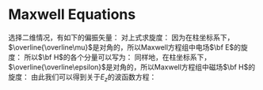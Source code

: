 # Maxwell Equations

选择二维情况，有如下的偏振矢量：
\begin{subequations}
  \begin{eqnarray}
    {\bf E}&=&E_z(r,\theta)\hat{\bf z} \\
    {\bf H}&=&H_r(r,\theta))\hat{ \bf r}+H_\theta(r,\theta)\hat{\bm
      \theta}
  \end{eqnarray}
\end{subequations}
对上式求旋度：
\begin{subequations}
  \begin{eqnarray}
    \nabla\times{\bf E}&=&\frac{1}{r}\frac{\partial E_z}{\partial\theta}{\hat{\bf r}}-\frac{\partial E_z}{\partial r}{\hat{\bm\theta}}\\
    \nabla\times{\bf H}&=&\left[\frac{1}{r}\frac{\partial}{\partial
        r}(rH_\theta)-\frac{1}{r}\frac{\partial
        H_r}{\partial\theta}\right]{\hat{\bf z}}
  \end{eqnarray}
\end{subequations}
因为在柱坐标系下，$\overline{\overline\mu}$是对角的，所以Maxwell方程组中电场$\bf E$的旋度：
\begin{subequations}
  \begin{eqnarray}
    &&\nabla\times{\bf E}=\mathbf{i}\omega{\bf B} \\
    &&\frac{1}{r}\frac{\partial E_z}{\partial\theta}{\hat{\bf
        r}}-\frac{\partial E_z}{\partial
      r}{\hat{\bm\theta}}=\mathbf{i}\omega\mu_rH_r{\hat{\bf r}}+\mathbf{i}\omega\mu_\theta
    H_\theta{\hat{\bm\theta}}
  \end{eqnarray}
\end{subequations}
所以$\bf H$的各个分量可以写为：
\begin{subequations}
  \begin{eqnarray}
    H_r=\frac{1}{\mathbf{i}\omega\mu_r}\frac{1}{r}\frac{\partial
      E_z}{\partial\theta } \\
    H_\theta=-\frac{1}{\mathbf{i}\omega\mu_\theta}\frac{\partial E_z}{\partial r}
  \end{eqnarray}
\end{subequations}
同样地，在柱坐标系下，$\overline{\overline\epsilon}$是对角的，所以Maxwell方程组中磁场$\bf H$的旋度：
\begin{subequations}
  \begin{eqnarray}
    &&\nabla\times{\bf H}=-\mathbf{i}\omega{\bf D}\\
    &&\left[\frac{1}{r}\frac{\partial}{\partial
        r}(rH_\theta)-\frac{1}{r}\frac{\partial
        H_r}{\partial\theta}\right]{\hat{\bf
        z}}=-\mathbf{i}\omega{\overline{\overline\epsilon}}{\bf
      E}=-\mathbf{i}\omega\epsilon_zE_z{\hat{\bf z}} \\
    &&\frac{1}{r}\frac{\partial}{\partial
      r}(rH_\theta)-\frac{1}{r}\frac{\partial
      H_r}{\partial\theta}=-\mathbf{i}\omega\epsilon_zE_z
  \end{eqnarray}
\end{subequations}
由此我们可以得到关于$E_z$的波函数方程：
\begin{eqnarray}
  \frac{1}{\mu_\theta\epsilon_z}\frac{1}{r}\frac{\partial}{\partial r}
  \left(r\frac{\partial E_z}{\partial r}\right)+
  \frac{1}{\mu_r\epsilon_z}\frac{1}{r^2}\frac{\partial^2E_z}{\partial\theta^2}
  +\omega^2 E_z=0
\end{eqnarray}
